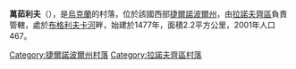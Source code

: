 {{coord|49|47|26|N|26|4|52|E|scale:30000|display=title}}

'''萬茹利夫'''（{{lang-uk|Ванжулів}}），是[[烏克蘭|烏克蘭]]的村落，位於該國西部[[捷爾諾波爾州|捷爾諾波爾州]]，由[[拉諾夫齊區|拉諾夫齊區]]負責管轄，處於[[布格利夫卡河|布格利夫卡河]]畔，始建於1477年，面積2.2平方公里，2001年人口467。

{{DEFAULTSORT:Ванжулів}}
[[Category:捷爾諾波爾州村落|Category:捷爾諾波爾州村落]]
[[Category:拉諾夫齊區村落|Category:拉諾夫齊區村落]]


{{Ternopil-geo-stub}}